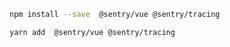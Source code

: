```bash {tabTitle:"npm"}
npm install --save  @sentry/vue @sentry/tracing
```

```bash {tabTitle:"Yarn"}
yarn add  @sentry/vue @sentry/tracing
```
